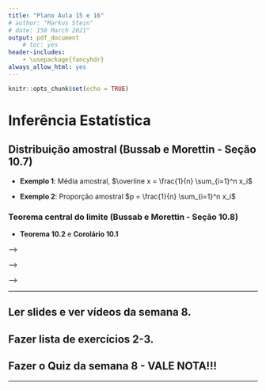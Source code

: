 ```yaml
---
title: "Plano Aula 15 e 16"
# author: "Markus Stein"
# date: 158 March 2021"
output: pdf_document
    # toc: yes
header-includes:
    - \usepackage{fancyhdr}
always_allow_html: yes
---
```

\addtolength{\headheight}{1.0cm}
\pagestyle{fancyplain} 
\lhead{\includegraphics[height=1.5cm]{logoIME.png}}
\rhead{\includegraphics[height=1.5cm]{logoEAD.png}}
\chead{UNIVERSIDADE FEDERAL DO RIO GRANDE DO SUL \\
INSTITUTO DE MATEMÁTICA E ESTATÍSTICA \\
DEPARTAMENTO DE ESTATÍSTICA \\
\vspace{0.3cm}
MAT02219 - Probabilidade e Estatística - 2020/2
}
\renewcommand{\headrulewidth}{0pt} 


```r
knitr::opts_chunk$set(echo = TRUE)
```

# Inferência Estatística

## Distribuição amostral (Bussab e Morettin - Seção 10.7)

* **Exemplo 1**: Média amostral, $\overline x = \frac{1}{n} \sum_{i=1}^n x_i$

* **Exemplo 2**: Proporção amostral $p = \frac{1}{n} \sum_{i=1}^n x_i$ 

### Teorema central do limite (Bussab e Morettin - Seção 10.8)

* **Teorema 10.2** e **Corolário 10.1**  


<!-- ### (cont... Variáveis Aleatórias) -->
<!-- ## Variáveis aleatórias contínuas (capítulo 7, Livro Bussab e Morettin) -->
<!-- Definição **$v.a.$ contínua**: quando o espaço amostral associado a uma $v.a.$ puder assumir valores reais, $\Omega_X \subseteq \mathbb{R}$, ou infinito, denominamos v.a. contínua. -->


<!-- **Exemplo 1**: $X$: duração de vida de um tipo de lâmpada, $X \in (0, \infty)$. -->
<!-- <!-- , $X \sim Normal(\mu, \sigma^2)$. $E(X) = \mu$.   --> -->

<!-- **Exemplo 2**: $X$: PIB do Brasil, $X \in \mathbb{R}$. -->
<!-- <!-- , $X \sim Normal(\mu, \sigma^2)$. $E(X) = \mu$.   --> -->

<!-- **Exemplo 3**: $Y$ (consumo) e $X$ (renda), ... -->
<!-- <!-- $E(Y) = \alpha + \beta X$.   --> -->

<!-- * Geralmente os espaços amostrais, $\Omega$, de experimentos envolvendo observação de v.a. contínuas coincidem com o espaço da própria v.a., $\Omega_X$. -->
<!--     + No **exemplo 1**: $\Omega = \Omega_X = (0, \infty)$ -->
<!--     + No **exemplo 2**: $\Omega = \Omega_X = \mathbb{R}$ -->

<!-- * Como representar a distribuição de probabilidade de uma v.a. contínua? -->

<!-- ### 1. Função Densidade de Probabilidade  (f.d.p) -->
<!-- Definição **função densidade de probabilidade**: a função $f: \Omega_X \rightarrow  [0,1]$ não negativa, $f(x) \geq 0$  para todo $x \in (- \infty, \infty)$, e $\int_{- \infty}^{ \infty} f(x) \: dx = 1$, é denominada função densidade de probabilidade. -->

<!-- * Probabilidades estão associadas a áreas para v.a. contínuas. -->
<!--     + A probabilidade de uma v.a. contínua $X$ assumir um particular valor é igual a zero, $P(X=x) = 0$ para todos $X \in \Omega_X$. -->

<!-- ### 2. Esperança e Variância (seção 7.2, Livro Bussab e Morettin) -->
<!-- * Valor esperado, ou média - $E(X) = \int_{- \infty}^{ \infty} x \: f(x) \: dx$; -->
<!-- * Variância - $V(X) =  E \left\{ \left[ x - E(X) \right]^2 \right\} = E(X^2) - \left[ E(X) \right]^2 = \int_{- \infty}^{ \infty} \left[ x - E(X) \right]^2 \: f(x) \: dx$; -->
<!-- * Proprieadades: ... . -->

<!-- ### 3. Função de Distribuição (Acumulada) de Probabilidade (seção 7.3, Livro Bussab e Morettin) -->
<!-- Definição **função de distribuição**: a função $F: \Omega_X \rightarrow  [0,1]$ tal que $F(x) = P(X \leq  x) = \int_{- \infty}^{x} f(y) \: dy$ é denominada funçao de distribuição (acumulada). -->

<!-- * Propriedades: $lim_{x \rightarrow \infty} F(x) = 1$ e $lim_{x \rightarrow - \infty} F(x) = 0$; -->
<!--     + $P(a \leq X \leq b) = F(b) - F(a)$; -->
<!--     + $F(x)$ existe para todos os números reais, diferente da f.d.p.. -->

<!-- ### Principais Modelos para V.A. Contínuas (seção 7.4, Livro Bussab e Morettin) -->
<!-- * Modelos? -->
<!--     + Distribuição Uniforme, distribuição Exponencial e distribuição Normal. Na área 3 veremos a distribuição *t*, distribuição *qui quadrado* e a distribuição *F*. -->

<!-- * **Modelo Normal** ou Distribuição de Gauss: -->
<!--     + é uma das mais importantes distribuições de probabilidade em Estatística; -->
<!--     + Como calcular probabilidades? Modelo **normal padrão**, usando **valores tabelados**; -->
<!--     + **Padronização**: se $X \sim Normal (\mu, \sigma^2)$, então $Z = \frac{X - \mu}{\sigma} \sim Normal (0,1)$. -->

<!-- **(... cont.) Exemplo 2**: Se assumirmos $X \sim Normal(\mu, \sigma^2)$. Então conhecemos $f(x)$, $F(x)=?$, $E(X) = \mu$ e $V(X) = \sigma^2$, ... . -->


<!-- * Como verificar se modelos se ajustam ("encaixam") a dados reais? -->
<!--     + histograma, gráfico de probabilidade, *box-plot*, ... -->
<!--     + testes de aderência (não paramétricos), Kolmogorov-Smirnov, Shapiro-Wilks, ... (não veremos na disciplina). -->

\vspace{0.5cm}

***
## Ler slides e ver vídeos da semana 8.
## Fazer lista de exercícios 2-3.
## Fazer o Quiz da semana 8 - VALE NOTA!!!
***  

